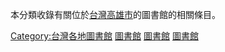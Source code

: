 本分類收錄有關位於[[台灣|台灣]][[高雄市|高雄市]]的圖書館的相關條目。

[[Category:台灣各地圖書館|Category:台灣各地圖書館]]
[[Category:高雄市建築物|圖書館]]
[[Category:高雄市教育|圖書館]]
[[Category:高雄市文化|圖書館]]
